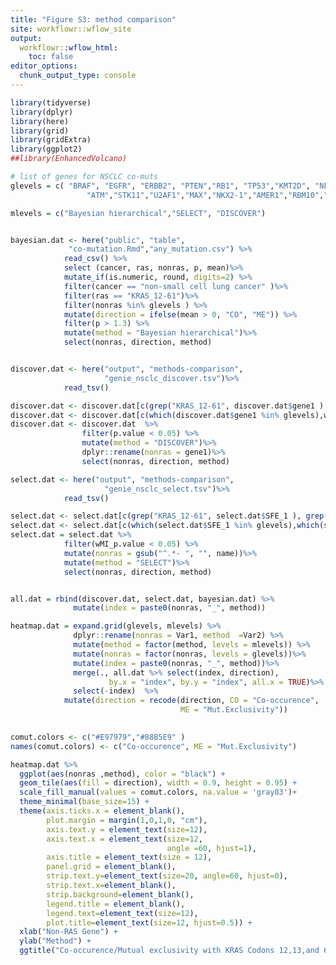 ```yaml
---
title: "Figure S3: method comparison"
site: workflowr::wflow_site
output:
  workflowr::wflow_html:
    toc: false
editor_options:
  chunk_output_type: console
---
```



```r
library(tidyverse)
library(dplyr)
library(here)
library(grid)
library(gridExtra)
library(ggplot2)
##library(EnhancedVolcano)
```


```r

# list of genes for NSCLC co-muts
glevels = c( "BRAF", "EGFR", "ERBB2", "PTEN","RB1", "TP53","KMT2D", "NF1",
                 "ATM","STK11","U2AF1","MAX","NKX2-1","AMER1","RBM10","KEAP1","NTRK3")

mlevels = c("Bayesian hierarchical","SELECT", "DISCOVER")


bayesian.dat <- here("public", "table",
             "co-mutation.Rmd","any_mutation.csv") %>%
            read_csv() %>%
            select (cancer, ras, nonras, p, mean)%>%
            mutate_if(is.numeric, round, digits=2) %>%
            filter(cancer == "non-small cell lung cancer" )%>%
            filter(ras == "KRAS_12-61")%>%
            filter(nonras %in% glevels ) %>%
            mutate(direction = ifelse(mean > 0, "CO", "ME")) %>%
            filter(p > 1.3) %>%
            mutate(method = "Bayesian hierarchical")%>%
            select(nonras, direction, method) 


discover.dat <- here("output", "methods-comparison",
                     "genie_nsclc_discover.tsv")%>%
            read_tsv() 

discover.dat <- discover.dat[c(grep("KRAS_12-61", discover.dat$gene1 ), grep("KRAS_12-61", discover.dat$gene2 )),]
discover.dat <- discover.dat[c(which(discover.dat$gene1 %in% glevels),which(discover.dat$gene2 %in% glevels)),]
discover.dat <- discover.dat  %>%
                filter(p.value < 0.05) %>%
                mutate(method = "DISCOVER")%>%
                dplyr::rename(nonras = gene1)%>%
                select(nonras, direction, method) 

select.dat <- here("output", "methods-comparison",
                     "genie_nsclc_select.tsv")%>%
            read_tsv() 

select.dat <- select.dat[c(grep("KRAS_12-61", select.dat$SFE_1 ), grep("KRAS_12-61", select.dat$SFE_2 )),]
select.dat <- select.dat[c(which(select.dat$SFE_1 %in% glevels),which(select.dat$SFE_2 %in% glevels)),]
select.dat = select.dat %>%
            filter(wMI_p.value < 0.05) %>%
            mutate(nonras = gsub("^.*- ", "", name))%>%
            mutate(method = "SELECT")%>%
            select(nonras, direction, method) 


all.dat = rbind(discover.dat, select.dat, bayesian.dat) %>%
              mutate(index = paste0(nonras, "_", method))

heatmap.dat = expand.grid(glevels, mlevels) %>%
              dplyr::rename(nonras = Var1, method  =Var2) %>%
              mutate(method = factor(method, levels = mlevels)) %>%
              mutate(nonras = factor(nonras, levels = glevels))%>%
              mutate(index = paste0(nonras, "_", method))%>%
              merge(., all.dat %>% select(index, direction), 
                      by.x = "index", by.y = "index", all.x = TRUE)%>%
              select(-index)  %>%
            mutate(direction = recode(direction, CO = "Co-occurence", 
                                      ME = "Mut.Exclusivity"))
      
```



```r

comut.colors <- c("#E97979","#88B5E9" )
names(comut.colors) <- c("Co-occurence", ME = "Mut.Exclusivity")

heatmap.dat %>%
  ggplot(aes(nonras ,method), color = "black") +
  geom_tile(aes(fill = direction), width = 0.9, height = 0.95) +
  scale_fill_manual(values = comut.colors, na.value = 'gray83')+
  theme_minimal(base_size=15) +
  theme(axis.ticks.x = element_blank(),
        plot.margin = margin(1,0,1,0, "cm"),
        axis.text.y = element_text(size=12),
        axis.text.x = element_text(size=12,
                                   angle =60, hjust=1),
        axis.title = element_text(size = 12),
        panel.grid = element_blank(),
        strip.text.y=element_text(size=20, angle=60, hjust=0),
        strip.text.x=element_blank(),
        strip.background=element_blank(),
        legend.title = element_blank(),
        legend.text=element_text(size=12),
        plot.title=element_text(size=12, hjust=0.5)) +
  xlab("Non-RAS Gene") +
  ylab("Method") +
  ggtitle("Co-occurence/Mutual exclusivity with KRAS Codons 12,13,and 61")


```


